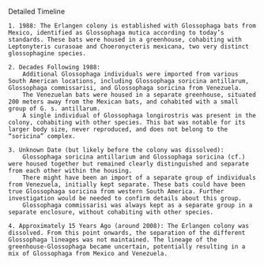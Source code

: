 Detailed Timeline

    1. 1988: The Erlangen colony is established with Glossophaga bats from Mexico, identified as Glossophaga mutica according to today’s standards. These bats were housed in a greenhouse, cohabiting with Leptonyteris curasoae and Choeronycteris mexicana, two very distinct glossophagine species.

    2. Decades Following 1988:
        Additional Glossophaga individuals were imported from various South American locations, including Glossophaga soricina antillarum, Glossophaga commissarisi, and Glossophaga soricina from Venezuela.
        The Venezuelan bats were housed in a separate greenhouse, situated 200 meters away from the Mexican bats, and cohabited with a small group of G. s. antillarum.
        A single individual of Glossophaga longirostris was present in the colony, cohabiting with other species. This bat was notable for its larger body size, never reproduced, and does not belong to the “soricina” complex.

    3. Unknown Date (but likely before the colony was dissolved):
        Glossophaga soricina antillarium and Glossophaga soricina (cf.) were housed together but remained clearly distinguished and separate from each other within the housing.
        There might have been an import of a separate group of individuals from Venezuela, initially kept separate. These bats could have been true Glossophaga soricina from western South America. Further investigation would be needed to confirm details about this group.
        Glossophaga commissarisi was always kept as a separate group in a separate enclosure, without cohabiting with other species.

    4. Approximately 15 Years Ago (around 2008): The Erlangen colony was dissolved. From this point onwards, the separation of the different Glossophaga lineages was not maintained. The lineage of the greenhouse-Glossophaga became uncertain, potentially resulting in a mix of Glossophaga from Mexico and Venezuela.

